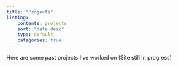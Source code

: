 ```yaml
---
title: "Projects"
listing: 
    contents: projects
    sort: "date desc"
    type: default
    categories: true
---
```


Here are some past projects I've worked on (Site still in progress)
